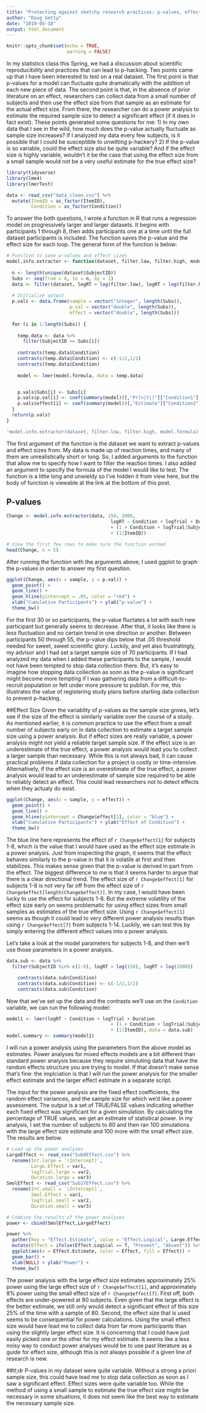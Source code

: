 ```yaml
---
title: "Protecting against sketchy research practices: p-values, effect sizes, and power analyses"
author: "Doug Getty"
date: "2019-05-18"
output: html_document
---
```


```r
knitr::opts_chunk$set(echo = TRUE,
                      warning = FALSE)
```

  In my statistics class this Spring, we had a discussion about scientific reproducibility and practices that can lead to p-hacking. Two points came up that I have been interested to test on a real dataset. The first point is that p-values for a model can fluctuate quite dramatically with the addition of each new piece of data. The second point is that, in the absence of prior literature on an effect, researchers can collect data from a small number of subjects and then use the effect size from that sample as an estimate for the actual effect size.  From there, the researcher can do a power analysis to estimate the required sample size to detect a significant effect (if it does in fact exist). These points generated some questions for me: 1) In my own data that I see in the wild, how much does the p-value actually fluctuate as sample size increases? If I analyzed my data every few subjects, is it possible that I could be susceptible to unwitting p-hackery? 2) If the p-value is so variable, could the effect size also be quite variable? And if the effect size is highly variable, wouldn’t it be the case that using the effect size from a small sample would not be a very useful estimate for the true effect size?
  
```r
library(tidyverse)
library(lme4)
library(lmerTest)

data <- read_csv("data_clean.csv") %>%
  mutate(ItemID = as_factor(ItemID),
         Condition = as_factor(Condition))
```

To answer the both questions, I wrote a function in R that runs a regression model on progressively larger and larger datasets. It begins with participants 1 through 8, then adds participants one at a time until the full dataset participants is included. The function saves the p-value and the effect size for each loop. The general form of the function is below:

```r
# Function to save p-values and effect sizes 
model.info.extractor <- function(dataset, filter.low, filter.high, model.formula) {
  
  n <- length(unique(dataset$SubjectID))
  Subs <- seq(from = 8, to = n, by = 1)
  data <- filter(dataset, logRT > log(filter.low), logRT < log(filter.high))
  
  # Initialize output
  p.vals <- data.frame(sample = vector("integer", length(Subs)), 
                       p.val = vector("double", length(Subs)), 
                       effect = vector("double", length(Subs)))
  
  for (i in 1:length(Subs)) {
    
    temp.data <- data %>%
      filter(SubjectID <= Subs[i])
    
    contrasts(temp.data$Condition) 
    contrasts(temp.data$Condition) <- c(-1/2,1/2)
    contrasts(temp.data$Condition) 
    
    model <- lmer(model.formula, data = temp.data)


    p.vals$Subs[i] <- Subs[i]
    p.vals$p.val[i] <- coef(summary(model))[,"Pr(>|t|)"]["Condition1"]
    p.vals$effect[i] <- coef(summary(model))[,"Estimate"]["Condition1"]
  }
  return(p.vals)
}
```

```r
'model.info.extractor(dataset, filter.low, filter.high, model.formula)'
```

The first argument of the function is the dataset we want to extract p-values and effect sizes from. My data is made up of reaction times, and many of them are unrealistically short or long. So, I added arguments to the function that allow me to specify how I want to filter the reaction times. I also added an argument to specify the formula of the model I would like to test. The function is a little long and unwieldy so I’ve hidden it from view here, but the body of function is viewable at the link at the bottom of this post.


## P-values
```r
Change <- model.info.extractor(data, 150, 2000,
                                      logRT ~ Condition + logTrial + Duration
                                      + (1 + Condition + logTrial|SubjectID)
                                      + (1|ItemID))

# View the first few rows to make sure the function worked
head(Change, n = 5)
```

After running the function with the arguments above, I used ggplot to graph the p-values in order to answer my first question. 

```r
ggplot(Change, aes(x = sample, y = p.val)) +
  geom_point() +
  geom_line() +
  geom_hline(yintercept = .05, color = "red") +
  xlab("Cumulative Participants") + ylab("p-value") +
  theme_bw()
```

  For the first 30 or so participants, the p-value fluctates a lot with each new participant but generally seems to decrease. After that, it looks like there is less fluctuation and no certain trend in one direction or another. Between participants 50 through 55, the p-value dips below that .05 threshold needed for sweet, sweet scientific glory. Luckily, and yet also frustratingly, my advisor and I had set a target sample size of 70 participants. If I had analyzed my data  when I added these participants to the sample, I would not have been tempted to stop data collection there. But, it's easy to imagine how stopping data collection as soon as the p-value is significant might become more tempting if I was gathering data from a difficult-to-recruit population or felt under more pressure to publish. For me, this illustrates the value of registering study plans before starting data collection to prevent p-hacking.
  
  ##Effect Size
Given the variablity of p-values as the sample size grows, let's see if the size of the effect is similarly variable over the course of a study. As mentioned earlier, it is common practice to use the effect from a small number of subjects early on in data collection to estimate a target sample size using a power analysis. But if effect sizes are really variable, a power analysis might not yield a reliable target sample size. If the effect size is an underestimate of the true effect, a power analysis would lead you to collect a larger sample than necessary. While this is not always bad, it can cause practical problems if data collection for a project is costly or time-intensive. Alternatively, if the effect size is an overestimate of the true effect, a power analysis would lead to an underestimate of sample size required to be able to reliably detect an effect. This could lead researchers not to detect effects when they actualy do exist. 
  
```r
ggplot(Change, aes(x = sample, y = effect)) +
  geom_point() +
  geom_line() +
  geom_hline(yintercept = Change$effect[1], color = "blue") +
  xlab("Cumulative Participants") + ylab("Effect of Condition") +
  theme_bw()
```

  The blue line here represents the effect of `r Change$effect[1]` for subjects 1-8, which is the value that I would have used as the effect size estimate in a power analysis. Just from inspecting the graph, it seems that the effect behaves similarly to the p-value in that it is volatile at first and then stabilizes. This makes sense given that the p-value is derived in part from the effect. The biggest difference to me is that it seems harder to argue that there is a clear directional trend. The effect size of `r Change$effect[1]` for subjects 1-8 is not very far off from the effect size of `r Change$effect[length(Change$effect)]`. In my case, I would have been lucky to use the effect for subjects 1-8. But the extreme volatility of the effect size early on  seems problematic for using effect sizes from small samples as estimates of the true effect size. Using `r Change$effect[1]` seems as though it could lead to very different power analysis results than using `r Change$effect[7]` from subjects 1-14. Luckily, we can test this by simply entering the different effect values into a power analysis. 
  
  Let's take a look at the model parameters for subjects 1-8, and then we'll use those parameters in a power analysis.
```r
data.sub <- data %>%
  filter(SubjectID %in% c(1:8), logRT > log(150), logRT < log(2000))

    contrasts(data.sub$Condition) 
    contrasts(data.sub$Condition) <- c(-1/2,1/2)
    contrasts(data.sub$Condition) 
```    
  
  Now that we've set up the data and the contrasts we'll use on the `Condition` variable, we can run the following model:
```r
model1 <- lmer(logRT ~ Condition + logTrial + Duration 
                                      + (1 + Condition + logTrial|SubjectID) 
                                      + (1|ItemID), data = data.sub)
model.summary <- summary(model1)
```

  I will run a power analysis using the parameters from the above model as estimates. Power analyses for mixed effects models are a bit different than standard power analysis because they require simuluting data that have the random effects structure you are trying to model. If that doesn't make sense that's fine: the implciation is that I will run the power analysis for the smaller effect estimate and the larger effect estimate in a separate script.
  
  The input for the power analysis are the fixed effect coefficients, the random effect variances, and the sample size for which we'd like a power assessment. The output is a set of TRUE/FALSE values indicating whether each fixed effect was significant for a given simulation. By calculating the percentage of TRUE values, we get an estimate of statistical power. In my analysis, I set the number of subjects to 80 and then ran 100 simulations with the large effect size estimate and 100 more with the small effect size. The results are below.
  
```r
# Load up the power analyses
LargeEffect <- read_csv("Sub8Effect.csv") %>%
  rename(Int.large = `(Intercept)`,
         Large.Effect = var1,
         logTrial.large = var2,
         Duration.large = var3)
SmolEffect <- read_csv("Sub17Effect.csv") %>%
  rename(Int.small = `(Intercept)`,
         Smol.Effect = var1,
         logTrial.small = var2,
         Duration.small = var3)

# Combine the results of the power analyses
power <- cbind(SmolEffect,LargeEffect)

power %>%
  gather(key = "Effect.Estimate", value = "Effect.Logical", Large.Effect, Smol.Effect) %>%
  mutate(Effect = ifelse(Effect.Logical == T, "Present", "Absent")) %>%
  ggplot(aes(x = Effect.Estimate, color = Effect, fill = Effect)) +
  geom_bar() +
  xlab(NULL) + ylab("Power") +
  theme_bw()
```
  
  The power analysis with the large effect size estimates approximately 25% power using the large effect size of `r Change$effect[1]`, and approximately 8% power using the small effect size of `r Change$effect[7]`. First off, both effects are under-powered at 80 subjects. Even given that the large effect is the better estimate, we still only would detect a significant effect of this size 25% of the time with a sample of 80. Second, the effect size that is used seems to be consequential for power calculations. Using the small effect size would have lead me to collect data from far more participants than using the slightly larger effect size. It is concerning that I could have just easily picked one or the other for my effect estimate. It seems like a less noisy way to conduct power analyses would be to use past literature as a guide for effect size, although this is not always possible if a given line of research is new.
  
  ##tl;dr
  P-values in my dataset were quite variable. Without a strong a priori sample size, this could have lead me to stop data collection as soon as I saw a significant effect. Effect sizes were quite variable too. While the method of using a small sample to estimate the true effect size might be necessary in some situations, it does not seem like the best way to estimate the necessary sample size. 
  
  


